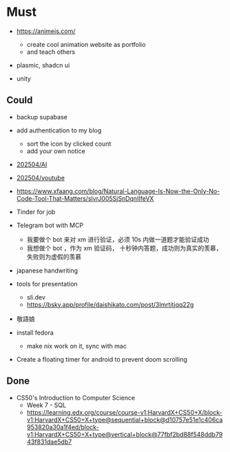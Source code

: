 # Must

- https://animejs.com/
  - create cool animation website as portfolio
  - and teach others

- plasmic, shadcn ui

- unity

## Could

- backup supabase

- add authentication to my blog
  - sort the icon by clicked count
  - add your own notice


- [202504/AI](./ai.mdx)

- [202504/youtube](./youtube.mdx)

- https://www.xfaang.com/blog/Natural-Language-Is-Now-the-Only-No-Code-Tool-That-Matters/slvrJ005SjSnDqnIIfeVX

- Tinder for job

- Telegram bot with MCP
  - 我要做个 bot 来对 xm 进行验证，必须 10s 内做一道题才能验证成功
  - 我想做个 bot ，作为 xm 验证码， 十秒钟内答题，成功则为真实的羡慕，失败则为虚假的羡慕

- japanese handwriting

- tools for presentation
  - sli.dev
  - https://bsky.app/profile/daishikato.com/post/3lmrtitjqq22g

- 敬語娘

- install fedora
  - make nix work on it, sync with mac

- Create a floating timer for android to prevent doom scrolling

## Done

- CS50's Introduction to Computer Science
  - Week 7 - SQL
  - https://learning.edx.org/course/course-v1:HarvardX+CS50+X/block-v1:HarvardX+CS50+X+type@sequential+block@d10757e51e1c406ca953820a30a1f4ed/block-v1:HarvardX+CS50+X+type@vertical+block@77fbf2bd88f548ddb7943f831dae5db7
